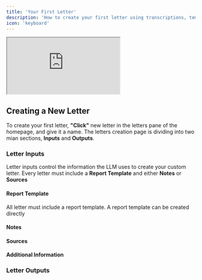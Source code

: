 ```yaml
---
title: 'Your First Letter'
description: 'How to create your first letter using transcriptions, templates, and PDFs'
icon: 'keyboard'
---
```


<iframe src="https://www.loom.com/embed/1751030d5b154826996fa33c833e0197?sid=5a6ad555-c995-40d7-a5f9-ed57a8da2c18" width: 100%; height: 100%;"></iframe>

## Creating a New Letter
To create your first letter, **"Click"** new letter in the letters pane of the homepage, and give it a name. The letters creation page is dividing into two mian sections, **Inputs** and **Outputs**.

### Letter Inputs
Letter inputs control the information the LLM uses to create your custom letter. Every letter must include a **Report Template** and either **Notes** or **Sources**

#### Report Template
All letter must include a report template. A report template can be created directly 

#### Notes

#### Sources

#### Additional Information


### Letter Outputs

